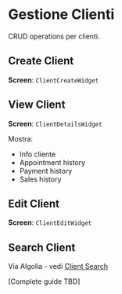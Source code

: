 # Gestione Clienti

CRUD operations per clienti.

## Create Client

**Screen**: `ClientCreateWidget`

## View Client

**Screen**: `ClientDetailsWidget`

Mostra:
- Info cliente
- Appointment history
- Payment history
- Sales history

## Edit Client

**Screen**: `ClientEditWidget`

## Search Client

Via Algolia - vedi [Client Search](/features/clients/client-search)

[Complete guide TBD]

